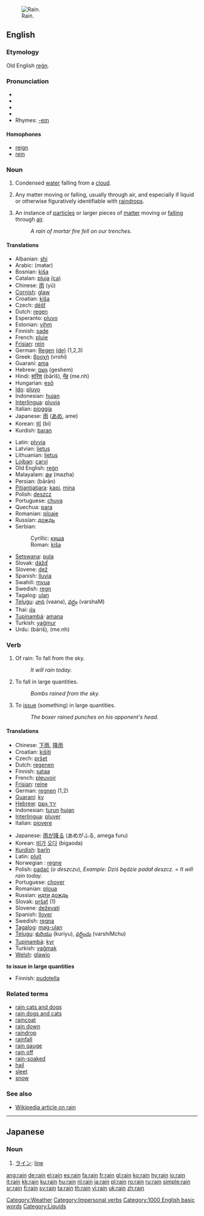 [[Image:Heavy rain (prague).jpg|thumb|right|Rain.]]
==English==

===Etymology===
Old English [[regn|reġn]].

===Pronunciation===
*{{AHD|rān}}
*{{IPA|/ɹeɪn̩̩/}}
*{{SAMPA|/reIn/}}
*{{audio|en-us-rain.ogg|Audio (US)}}
*Rhymes: [[Rhymes:English:-eɪn|-eɪn]]

====Homophones====
*[[reign]]
*[[rein]]

===Noun===
{{en-noun|s|-}}

#[[Category:Weather]] {{uncountable}} Condensed [[water]] falling from a [[cloud]].
#{{uncountable}} {{figurative}} Any matter moving or falling, usually through air, and especially if liquid or otherwise figuratively identifiable with [[raindrop]]s.
#{{countable}} {{figurative}} An instance of [[particle]]s or larger pieces of [[matter]] moving or [[fall]]ing through [[air]].
#:''A rain of mortar fire fell on our trenches.''

====Translations====
{{rfc-trans}}
{{top}}
*Albanian: [[shi]]
*Arabic: {{ARchar|[[مطر]]}} (maŧar)
*Bosnian: [[kiša]] {{f}}
*Catalan: [[pluja]] {{f}} [[:ca:pluja|(ca)]]
*Chinese: [[雨]] (yǔ)
*[[Cornish]]: [[glaw]]
*Croatian: [[kiša]] {{f}}
*Czech: [[déšť]] {{m}}
*Dutch: [[regen]] {{m}}
*Esperanto: [[pluvo]]
*Estonian: [[vihm]]
*Finnish: [[sade]]
*French: [[pluie]] {{f}}
*[[Frisian]]: [[rein]]
*German: [[Regen]] {{m}} [[:de:Regen|(de)]] (1,2,3)
*Greek: [[βροχή]] {{f}} (vrohí)
*Guaraní: [[ama]]
*Hebrew: [[גשם]] {{m}} (geshem)
*Hindi: [[बारिश]] (bāriš), [[मेंह]] (me.nh)
*Hungarian: [[eső]]
*[[Ido]]: [[pluvo]]
*Indonesian: [[hujan]]
*[[Interlingua]]: [[pluvia]]
*Italian: [[pioggia]] {{f}}
*Japanese: [[雨]] ([[あめ]], ame)
*Korean: [[비]] (bi)
*Kurdish: [[baran]]
{{mid}}
*Latin: [[plvvia]] {{f}}
*Latvian: [[lietus]] {{m}}
*Lithuanian: [[lietus]] {{m}}
*[[Lojban]]: [[carvi]]
*Old English: [[regn|reġn]]
*Malayalam: [[മഴ]] (mazha)
*Persian: {{FAchar|[[باران]]}} (bārān)
*[[Pitjantjatjara]]: [[kapi]], [[mina]]
*Polish: [[deszcz]] {{m}}
*Portuguese: [[chuva]] {{f}}
*Quechua: [[para]]
*Romanian: [[ploaie]] {{f}}
*Russian: [[дождь]]
*Serbian:
*:Cyrillic: [[киша]] {{f}}
*:Roman: [[kiša]] {{f}}
*[[Setswana]]: [[pula]]
*Slovak: [[dážď]] {{m}}
*Slovene: [[dež]] {{m}}
*Spanish: [[lluvia]] {{f}}
*Swahili: [[mvua]]
*Swedish: [[regn]]
*Tagalog: [[ulan]]
*[[Telugu]]: [[వాన]] (vaana), [[వర్షం]] (varshaM)
*Thai: [[ฝน]]
*[[Tupinambá]]: [[amana]]
*Turkish: [[yağmur]]
*Urdu: {{URchar|[[بارش]]}} (bāriš), {{URchar|[[مینہ]]}} (me.nh)
{{bottom}}

===Verb===
{{en-verb}}

#{{avalent}} Of rain: To fall from the sky.
#:''It will rain today.''
#{{intransitive}} To fall in large quantities.
#:''Bombs rained from the sky.''
#{{transitive}} To [[issue]] (something) in large quantities.
#:''The boxer rained punches on his opponent's head.''

====Translations====
{{rfc-trans}}
{{top}}
*Chinese: [[下雨]], [[降雨]]
*Croatian: [[kišiti]]
*Czech: [[pršet]]
*Dutch: [[regenen]]
*Finnish: [[sataa]]
*French: [[pleuvoir]]
*[[Frisian]]: [[reine]]
*German: [[regnen]] (1,2)
*[[Guaraní]]: [[ky]]
*[[Hebrew]]: [[ירד גשם]] 
*Indonesian: [[turun]] [[hujan]]
*[[Interlingua]]: [[pluver]]
*Italian: [[piovere]]
{{mid}}
*Japanese: [[雨]]が[[降る]] (あめがふる, amega furu)
*Korean: [[비]]가 [[오다]] (bigaoda)
*[[Kurdish]]: [[barîn]]
*Latin: [[pluit]]
*Norwegian<!--do not wikify-->: [[regne]]
*Polish: [[padać]] (''o deszczu''), ''Example'': ''Dziś będzie padał deszcz.'' = ''It will rain today.''
*Portuguese: [[chover]]
*Romanian: [[ploua]] {{f}}
*Russian: [[идти]] [[дождь]]
*Slovak: [[pršať]] (1)
*Slovene: [[deževati]]
*Spanish: [[llover]]
*Swedish: [[regna]]
*[[Tagalog]]: [[mag-ulan]]
*[[Telugu]]: [[కురియు]] (kuriyu), [[వర్షించు]] (varshiMchu)
*[[Tupinambá]]: [[kyr]]
*Turkish: [[yağmak]]
*[[Welsh]]: [[glawio]]
{{bottom}}

'''to issue in large quantities'''
{{top}}
*Finnish: [[pudotella]]
{{mid}}
{{bottom}}

===Related terms===
*[[rain cats and dogs]]
*[[rain dogs and cats]]
*[[raincoat]]
*[[rain down]]
*[[raindrop]]
*[[rainfall]]
*[[rain gauge]]
*[[rain off]] <!--be cancelled because of rain-->
*[[rain-soaked]]
*[[hail]]
*[[sleet]]
*[[snow]]

===See also===
*[[w:Rain|Wikipedia article on rain]]

[[Category:Impersonal verbs]]
[[Category:1000 English basic words]]

----
==Japanese==

===Noun===
{{ja-noun|r|hira=らいん}}
#[[ライン]]: [[line]]

[[Category:Liquids]]

[[ang:rain]]
[[de:rain]]
[[el:rain]]
[[es:rain]]
[[fa:rain]]
[[fr:rain]]
[[gl:rain]]
[[ko:rain]]
[[hy:rain]]
[[io:rain]]
[[it:rain]]
[[kk:rain]]
[[ku:rain]]
[[hu:rain]]
[[nl:rain]]
[[ja:rain]]
[[pl:rain]]
[[ro:rain]]
[[ru:rain]]
[[simple:rain]]
[[sr:rain]]
[[fi:rain]]
[[sv:rain]]
[[ta:rain]]
[[th:rain]]
[[vi:rain]]
[[uk:rain]]
[[zh:rain]]